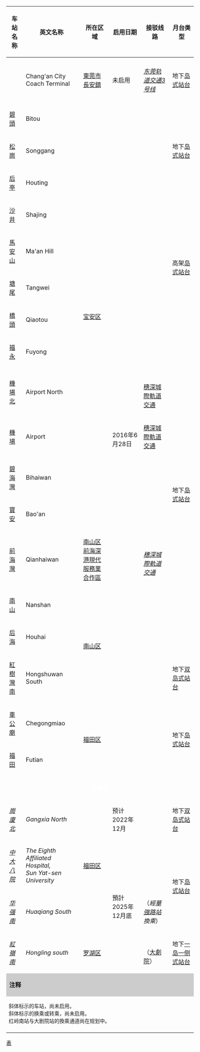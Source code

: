 {| class=wikitable style="width: {{{width|auto}}}; margin: 0.5em auto;"
! 车站名称{{ref label|Line_11_Table|1|1↑}}
! 英文名称
! 所在区域
! 启用日期
! 接驳线路{{ref label|Line_11_Table|2|2↑}}
! 月台类型
|-
| colspan=6 align="center" style="background:{{深圳地铁色彩|11}};" | {{Font color|white|'''北延段'''}}
|- align="center"
! ''[[长安汽车站 (深圳)|{{Font color|gray|长安汽车站}}]]''
| Chang'an City Coach Terminal
| [[東莞市]][[長安鎮 (東莞市)|長安鎮]]
| 未启用
| ''[[东莞轨道交通3号线]]''
| rowspan=1| 地下[[岛式站台]]
|-
| align="center" style="background:{{深圳地铁色彩|11}};" colspan=6 | {{Font color|white|'''11号线'''}}
|- align="center"
! [[碧頭站|碧頭]]
| Bitou
| rowspan=12|[[宝安区]]
| rowspan=18| 2016年6月28日
| 
| rowspan=3| 地下[[岛式站台]]
|- align="center"
! [[松崗站|松崗]]
| Songgang
| {{深圳地鐵|6|c}} ''{{深圳地鐵|12|c}}''
|- align="center"
! [[后亭站|后亭]]
| Houting
| 
|- align="center"
! [[沙井站 (深圳)|沙井]]
| Shajing
| 
| rowspan=4| 高架[[岛式站台]]
|- align="center"
! [[馬安山站|馬安山]]
| Ma'an Hill
| 
|- align="center"
! [[塘尾站|塘尾]]
| Tangwei
| 
|- align="center"
! [[橋頭站 (深圳)|橋頭]]
| Qiaotou
| 
|- align="center"
! [[福永站|福永]]
| Fuyong
| ''{{深圳地鐵|12|c}}''
| rowspan=8| 地下[[岛式站台]]
|- align="center"
! [[機場北站 (深圳)|機場北]]
| Airport North
| {{深圳地鐵|20|c}}<br>[[穗深城際軌道交通]]<br>''{{中国铁路名|深茂鐵路}}''
|- align="center"
! [[機場站 (深圳)|機場]]
| Airport
| [[穗深城際軌道交通]]
|- align="center"
! [[碧海灣站|碧海灣]]
| Bihaiwan
| 
|- align="center"
! [[寶安站|寶安]]
| Bao'an
| 
|- align="center"
! [[前海灣站|前海灣]]
| Qianhaiwan
| rowspan=1|[[南山区]]<br>[[前海深港現代服務業合作區]]
| {{深圳地鐵|1|c}} {{深圳地鐵|5|c}}<br>''[[穗深城際軌道交通]]''
|- align="center"
! [[南山站 (深圳)|南山]]
| Nanshan
| rowspan=3|[[南山区]]
| ''{{深圳地鐵|12|c}}''
|- align="center"
! [[后海站|后海]]
| Houhai
| {{换乘深圳地铁2-8号线}}<br />''{{深圳地鐵|13|c}}''
|- align="center"
! [[紅樹灣南站|紅樹灣南]]
| Hongshuwan South
| {{深圳地鐵|9|c}}
| rowspan=1| 地下[[双岛式站台]]
|- align="center"
! [[車公廟站 (深圳)|車公廟]]
| Chegongmiao
| rowspan=2|[[福田区]]
| {{深圳地鐵|1|c}} {{深圳地鐵|7|c}} {{深圳地鐵|9|c}}
| rowspan=2| 地下[[岛式站台]]
|- align="center"
! [[福田站 (地鐵)|福田]]
| Futian
| {{换乘深圳地铁2-8号线}}<br />{{深圳地鐵|3|c}}<br />{{中国铁路名|廣深港高速鐵路}}
|-
| colspan=6 align="center" style="background:{{深圳地铁色彩|11}};" | <span style="color:#FFFFFF;">'''東延段'''</span>
|- align="center"
! ''[[崗廈北站|崗廈北]]''
| ''Gangxia North''
| rowspan=3|[[福田区]]
| rowspan=1|预计2022年12月
| {{深圳地鐵|2|c}} ''{{深圳地鐵|10|c}}'' ''{{深圳地鐵|14|c}}''
| rowspan=1|地下[[双岛式站台]]
|- align="center"
! ''[[中大八院站|中大八院]]''
| ''The Eighth Affiliated Hospital, <br/>Sun Yat-sen University''
| rowspan=3|預計2025年12月底
|
| rowspan=2|地下[[岛式站台]] 
|- align="center"
! ''[[华强南站|华强南]]''
| ''Huaqiang South''
| {{深圳地鐵|7|c}}（''經[[華強路站]]換乘{{深圳地鐵|1|c}}''）
|- align="center"
! ''[[紅嶺南站|紅嶺南]]''
| ''Hongling south''
| rowspan=1|[[罗湖区]]
| {{深圳地鐵|9|c}}<br>{{深圳地鐵|1|c}} {{深圳地鐵|2|c}} ''{{深圳地鐵|5|c}}''（[[大劇院站 (深圳)|大劇院]]）{{ref label|Line_11_Table|3|3↑}}
| 地下[[混合式月台|一岛一侧式站台]]
|- align="center"
| colspan=6 style="background:#CCCCCC;" | '''注释'''
|-
| colspan=6 width=650 style="font-size:85%;" | {{note label|Line_11_Table|1|1↑}}斜体标示的车站，尚未启用。<br />{{note label|Line_11_Table|2|2↑}}斜体标示的换乘或转乘，尚未启用。<br />{{note label|Line_11_Table|3|3↑}}红岭南站与大剧院站的換乘通道尚在规划中。
|-
| colspan=6 style="font-size:85%;" | <div style="text-align: right;">{{Tnavbar|深圳地铁11号线车站列表|mini=1}}</div>
|}<noinclude>
[[Category:深圳地铁车站列表模板|表]]
</noinclude>